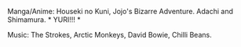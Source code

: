 Manga/Anime: Houseki no Kuni, Jojo's Bizarre Adventure. Adachi and Shimamura. * YURI!!! *

Music: The Strokes, Arctic Monkeys, David Bowie, Chilli Beans.

